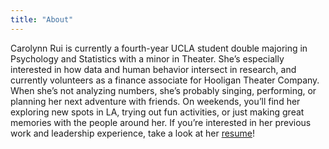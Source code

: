```yaml
---
title: "About"
---
```


Carolynn Rui is currently a fourth-year UCLA student double majoring in Psychology and Statistics with a minor in Theater. She's especially interested in how data and human behavior intersect in research, and currently volunteers as a finance associate for Hooligan Theater Company. When she’s not analyzing numbers, she’s probably singing, performing, or planning her next adventure with friends. On weekends, you’ll find her exploring new spots in LA, trying out fun activities, or just making great memories with the people around her. If you're interested in her previous work and leadership experience, take a look at her [resume](/Resume.pdf){target="_blank"}!
